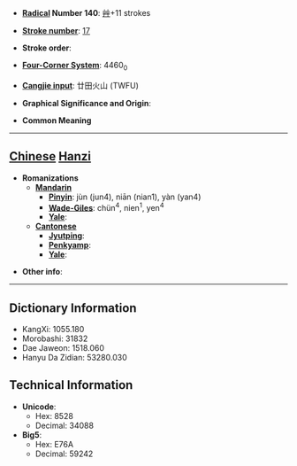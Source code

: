 * '''[[Wiktionary:Chinese radical index| Radical]] Number 140''': [[Wiktionary:Chinese radical index 艸|艸]]+11 strokes

* '''[[Wiktionary:Chinese total strokes index|Stroke number]]''': [[Wiktionary:Chinese total strokes index 17|17]]

* '''Stroke order''': 

* '''[[Wiktionary:Chinese four corner index|Four-Corner System]]''': 4460<sub>0</sub>

* '''[[Wiktionary:Chinese Cangjie index|Cangjie input]]''': 廿田火山 (TWFU)

* '''Graphical Significance and Origin''': 

* '''Common Meaning'''

----

== [[Chinese]] [[Hanzi]] ==

* '''Romanizations'''
** '''[[Mandarin]]'''
*** '''[[Pinyin]]''': jùn (jun4), niān (nian1), yàn (yan4)
*** '''[[Wade-Giles]]''': chün<sup>4</sup>, nien<sup>1</sup>, yen<sup>4</sup>
*** '''[[Yale]]''': 
** '''[[Cantonese]]'''
*** '''[[Jyutping]]''':
*** '''[[Penkyamp]]''': 
*** '''[[Yale]]''': 

* '''Other info''': 

----

== Dictionary Information ==

* KangXi: 1055.180
* Morobashi: 31832
* Dae Jaweon: 1518.060
* Hanyu Da Zidian: 53280.030

== Technical Information ==

* '''Unicode''':
** Hex: 8528
** Decimal: 34088
* '''Big5''':
** Hex: E76A
** Decimal: 59242